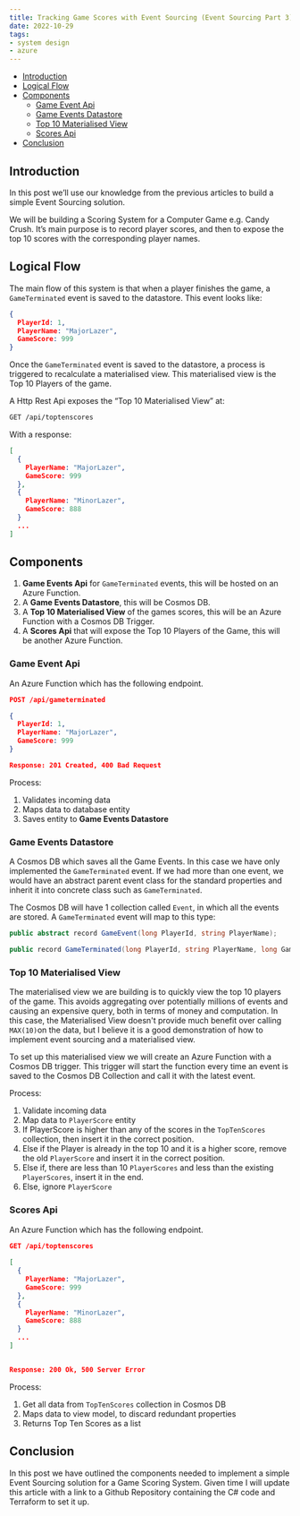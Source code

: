 ```yaml
---
title: Tracking Game Scores with Event Sourcing (Event Sourcing Part 3)
date: 2022-10-29
tags:
- system design
- azure
---
```



- [Introduction](#introduction)
- [Logical Flow](#logical-flow)
- [Components](#components)
  - [Game Event Api](#game-event-api)
  - [Game Events Datastore](#game-events-datastore)
  - [Top 10 Materialised View](#top-10-materialised-view)
  - [Scores Api](#scores-api)
- [Conclusion](#conclusion)




## Introduction
In this post we’ll use our knowledge from the previous articles to build a simple Event Sourcing solution. 

We will be building a Scoring System for a Computer Game e.g. Candy Crush. It’s main purpose is to record player scores, and then
to expose the top 10 scores with the corresponding player names.

## Logical Flow
The main flow of this system is that when a player finishes the game, a `GameTerminated` event is saved to the datastore. This event looks like:

```json
{
  PlayerId: 1,
  PlayerName: "MajorLazer",
  GameScore: 999
}
```

Once the `GameTerminated` event is saved to the datastore, a process is triggered to recalculate a materialised view. This materialised view is the Top 10 Players of the game.

A Http Rest Api exposes the “Top 10 Materialised View” at:
```bash
GET /api/toptenscores
```

With a response:
```json
[
  {
    PlayerName: "MajorLazer",
    GameScore: 999
  },
  {
    PlayerName: "MinorLazer",
    GameScore: 888
  }
  ...
]
```

## Components
1. **Game Events Api** for `GameTerminated` events, this will be hosted on an Azure Function.
2. A **Game Events Datastore**, this will be Cosmos DB.
3. A **Top 10 Materialised View** of the games scores, this will be an Azure Function with a Cosmos DB Trigger.
4. A **Scores Api** that will expose the Top 10 Players of the Game, this will be another Azure Function.

### Game Event Api
An Azure Function which has the following endpoint.
```json
POST /api/gameterminated 

{
  PlayerId: 1,
  PlayerName: "MajorLazer",
  GameScore: 999
}

Response: 201 Created, 400 Bad Request
```

Process:
1. Validates incoming data
2. Maps data to database entity
3. Saves entity to **Game Events Datastore**

### Game Events Datastore 
A Cosmos DB which saves all the Game Events. In this case we have only implemented the `GameTerminated` event. If we had more than one event, we would have an abstract parent event class for the standard properties and inherit it into concrete class such as `GameTerminated`.

The Cosmos DB will have 1 collection called `Event`, in which all the events are stored. A `GameTerminated` event will map to this type:

```cs
public abstract record GameEvent(long PlayerId, string PlayerName);

public record GameTerminated(long PlayerId, string PlayerName, long GameScore) : GameEvent(PlayerId, PlayerName);
```

### Top 10 Materialised View
The materialised view we are building is to quickly view the top 10 players of the game. 
This avoids aggregating over potentially millions of events and causing an expensive query, 
both in terms of money and computation. In this case, the Materialised View 
doesn't provide much benefit over calling `MAX(10)`on the data, but I believe it is a good demonstration of 
how to implement event sourcing and a materialised view.

To set up this materialised view we will create an Azure Function with a Cosmos DB trigger. 
This trigger will start the function every time an event is saved to the Cosmos DB Collection and call it with the latest event.

Process:
1. Validate incoming data
2. Map data to `PlayerScore` entity
3. If PlayerScore is higher than any of the scores in the `TopTenScores` collection, then insert it in the correct position.
4. Else if the Player is already in the top 10 and it is a higher score, remove the old `PlayerScore` and insert it in the correct position.
5. Else if, there are less than 10 `PlayerScores` and less than the existing `PlayerScores`, insert it in the end.
5. Else, ignore `PlayerScore`

### Scores Api
An Azure Function which has the following endpoint.
```json
GET /api/toptenscores
 
[
  {
    PlayerName: "MajorLazer",
    GameScore: 999
  },
  {
    PlayerName: "MinorLazer",
    GameScore: 888
  }
  ...
]


Response: 200 Ok, 500 Server Error
```

Process:
1. Get all data from `TopTenScores` collection in Cosmos DB
2. Maps data to view model, to discard redundant properties
3. Returns Top Ten Scores as a list

## Conclusion
In this post we have outlined the components needed to implement a simple Event Sourcing solution for a Game Scoring System. Given time I will update this article with a link to a Github Repository containing the C# code and Terraform to set it up. 

<UtterancesComments />